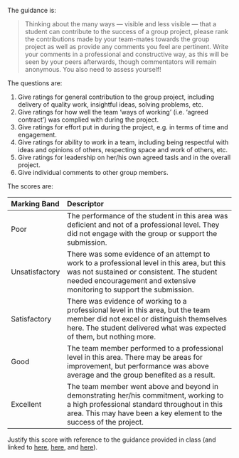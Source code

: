 The guidance is:

> Thinking about the many ways — visible and less visible — that a student can contribute to the success of a group project, please rank the contributions made by your team-mates towards the group project as well as provide any comments you feel are pertinent.  Write your comments in a professional and constructive way, as this will be seen by your peers afterwards, though commentators will remain anonymous. You also need to assess yourself!

The questions are:

1. Give ratings for general contribution to the group project, including delivery of quality work, insightful ideas, solving problems, etc.
2. Give ratings for how well the team 'ways of working' (i.e. 'agreed contract') was complied with during the project.
3. Give ratings for effort put in during the project, e.g. in terms of time and engagement.
4. Give ratings for ability to work in a team, including being respectful with ideas and opinions of others, respecting space and work of others, etc.
5. Give ratings for leadership on her/his own agreed tasls and in the overall project.
6. Give individual comments to other group members.

The scores are:

| Marking Band | Descriptor |
| :------ | :------------------------------ |
| Poor | The performance of the student in this area was deficient and not of a professional level. They did not engage with the group or support the submission. |
| Unsatisfactory | There was some evidence of an attempt to work to a professional level in this area, but this was not sustained or consistent. The student needed encouragement and extensive monitoring to support the submission. |
| Satisfactory | There was evidence of working to a professional level in this area, but the team member did not excel or distinguish themselves here. The student delivered what was expected of them, but nothing more. |
| Good | The team member performed to a professional level in this area. There may be areas for improvement, but performance was above average and the group benefited as a result. |
| Excellent | The team member went above and beyond in demonstrating her/his commitment, working to a high professional standard throughout in this area. This may have been a key element to the success of the project. |

Justify this score with reference to the guidance provided in class (and linked to [here](../lectures/4.4-Group_Working.qmd#/identifying-your-strengths), [here](../lectures/4.4-Group_Working.html#/too-much-of-a-good-thing), and [here](../lectures/4.4-Group_Working.html#/consequences)).
